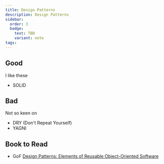 ```yaml
---
title: Design Patterns
description: Design Patterns
sidebar:
  order: 3
  badge:
    text: TBD
    variant: note
tags: 
---
```


## Good 

I like these

- SOLID

## Bad
 
Not so keen on 

- DRY (Don't Repeat Yourself)
- YAGNI

## Book to Read
- GoF [Design Patterns: Elements of Reusable Object-Oriented
  Software](https://www.digitalocean.com/community/tutorials/gangs-of-four-gof-design-patterns)
